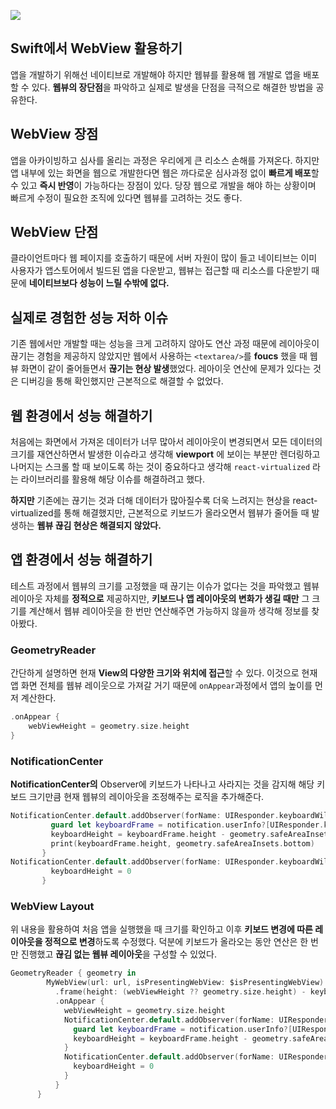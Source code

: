 ![](https://dctwxpkwzbaeulfrrvgo.supabase.co/storage/v1/object/public/image//12-1.png)

## Swift에서 WebView 활용하기

앱을 개발하기 위해선 네이티브로 개발해야 하지만 웹뷰를 활용해 웹 개발로 앱을 배포할 수 있다.
**웹뷰의 장단점**을 파악하고 실제로 발생을 단점을 극적으로 해결한 방법을 공유한다.

## WebView 장점

앱을 아카이빙하고 심사를 올리는 과정은 우리에게 큰 리소스 손해를 가져온다.
하지만 앱 내부에 있는 화면을 웹으로 개발한다면 웹은 까다로운 심사과정 없이
**빠르게 배포**할 수 있고 **즉시 반영**이 가능하다는 장점이 있다. 당장 웹으로 개발을 해야 하는 상황이며
빠르게 수정이 필요한 조직에 있다면 웹뷰를 고려하는 것도 좋다.

## WebView 단점

클라이언트마다 웹 페이지를 호출하기 때문에 서버 자원이 많이 들고 네이티브는 이미 사용자가 앱스토어에서 빌드된 앱을 다운받고, 웹뷰는 접근할 때 리소스를 다운받기 때문에 **네이티브보다 성능이 느릴 수밖에 없다.**

## 실제로 경험한 성능 저하 이슈

기존 웹에서만 개발할 때는 성능을 크게 고려하지 않아도 연산 과정 때문에 레이아웃이 끊기는 경험을 제공하지 않았지만 웹에서 사용하는 `<textarea/>`를 **foucs** 했을 때 웹뷰 화면이 같이 줄어들면서 **끊기는 현상 발생**했었다. 레아이웃 연산에 문제가 있다는 것은 디버깅을 통해 확인했지만 근본적으로 해결할 수 없었다.

## 웹 환경에서 성능 해결하기

처음에는 화면에서 가져온 데이터가 너무 많아서 레이아웃이 변경되면서 모든 데이터의 크기를 재연산하면서 발생한 이슈라고 생각해 **viewport** 에 보이는 부분만 렌더링하고 나머지는 스크롤 할 때 보이도록 하는 것이 중요하다고 생각해 `react-virtualized` 라는 라이브러리를 활용해 해당 이슈를 해결하려고 했다.

**하지만**
기존에는 끊기는 것과 더해 데이터가 많아질수록 더욱 느려지는 현상을 react-virtualized를 통해 해결했지만, 근본적으로 키보드가 올라오면서 웹뷰가 줄어들 때 발생하는 **웹뷰 끊김 현상은 해결되지 않았다.**

## 앱 환경에서 성능 해결하기

테스트 과정에서 웹뷰의 크기를 고정했을 때 끊기는 이슈가 없다는 것을 파악했고 웹뷰 레이아웃 자체를 **정적으로** 제공하지만, **키보드나 앱 레이아웃의 변화가 생길 때만** 그 크기를 계산해서 웹뷰 레이아웃을 한 번만 연산해주면 가능하지 않을까 생각해 정보를 찾아봤다.

### GeometryReader

간단하게 설명하면 현재 **View의 다양한 크기와 위치에 접근**할 수 있다. 이것으로 현재 앱 화면 전체를 웹뷰 레이웃으로 가져갈 거기 때문에 `onAppear`과정에서 앱의 높이를 먼저 계산한다.

```swift
.onAppear {
	webViewHeight = geometry.size.height
}
```

### NotificationCenter

**NotificationCenter의** Observer에 키보드가 나타나고 사라지는 것을 감지해 해당 키보드 크기만큼 현재 웹뷰의 레이아웃을 조정해주는 로직을 추가해준다.

```swift
NotificationCenter.default.addObserver(forName: UIResponder.keyboardWillChangeFrameNotification, object: nil, queue: .main) { notification in
         guard let keyboardFrame = notification.userInfo?[UIResponder.keyboardFrameEndUserInfoKey] as? CGRect else { return }
         keyboardHeight = keyboardFrame.height - geometry.safeAreaInsets.bottom
         print(keyboardFrame.height, geometry.safeAreaInsets.bottom)
       }
NotificationCenter.default.addObserver(forName: UIResponder.keyboardWillHideNotification, object: nil, queue: .main) { _ in
         keyboardHeight = 0
       }
```

### WebView Layout

위 내용을 활용하여 처음 앱을 실행했을 때 크기를 확인하고 이후 **키보드 변경에 따른 레이아웃을 정적으로 변경**하도록 수정했다. 덕분에 키보드가 올라오는 동안 연산은 한 번만 진행했고 **끊김 없는 웹뷰 레이아웃**을 구성할 수 있었다.

```swift
GeometryReader { geometry in
        MyWebView(url: url, isPresentingWebView: $isPresentingWebView)
          .frame(height: (webViewHeight ?? geometry.size.height) - keyboardHeight)
          .onAppear {
            webViewHeight = geometry.size.height
            NotificationCenter.default.addObserver(forName: UIResponder.keyboardWillChangeFrameNotification, object: nil, queue: .main) { notification in
              guard let keyboardFrame = notification.userInfo?[UIResponder.keyboardFrameEndUserInfoKey] as? CGRect else { return }
              keyboardHeight = keyboardFrame.height - geometry.safeAreaInsets.bottom
            }
            NotificationCenter.default.addObserver(forName: UIResponder.keyboardWillHideNotification, object: nil, queue: .main) { _ in
              keyboardHeight = 0
            }
          }
      }
```
